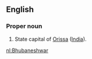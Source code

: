 ==English==

===Proper noun===
{{en-proper noun}}
#State capital of [[Orissa]] ([[India]]).

[[nl:Bhubaneshwar]]